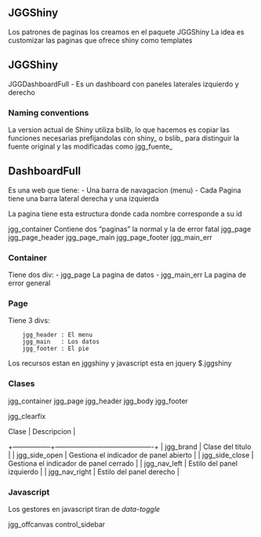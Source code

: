 ## JGGShiny

Los patrones de paginas los creamos en el paquete JGGShiny
La idea es customizar las paginas que ofrece shiny como templates


## JGGShiny

JGGDashboardFull - Es un dashboard con paneles laterales izquierdo y derecho

### Naming conventions

La version actual de Shiny utiliza bslib, lo que hacemos es copiar las funciones necesarias prefijandolas con shiny_ o bslib_ para distinguir la fuente original y las modificadas como jgg_fuente_


## DashboardFull

Es una web que tiene:
- Una barra de navagacion (menu)
- Cada Pagina tiene una barra lateral derecha y una izquierda


La pagina tiene esta estructura donde cada nombre corresponde a su id

jgg_container Contiene dos "paginas" la normal y la de error fatal
    jgg_page
        jgg_page_header
        jgg_page_main
        jgg_page_footer
   jgg_main_err
        

### Container 
 Tiene dos div:
 - jgg_page     La pagina de datos
 - jgg_main_err La pagina de error general
 
### Page

Tiene 3 divs:

        jgg_header : El menu
        jgg_main   : Los datos
        jgg_footer : El pie


Los recursos estan en jggshiny
y javascript esta en jquery $.jggshiny

### Clases

jgg_container
jgg_page
jgg_header
jgg_body
jgg_footer

jgg_clearfix

| Clase           |    Descripcion                            |
+-----------------+-------------------------------------------+
| jgg_brand       | Clase del titulo                          |
| jgg_side_open   | Gestiona el indicador de panel abierto    |
| jgg_side_close  | Gestiona el indicador de panel cerrado    |
| jgg_nav_left    | Estilo del panel izquierdo                |
| jgg_nav_right   | Estilo del panel derecho                  |

### Javascript

Los gestores en javascript tiran de _data-toggle_

jgg_offcanvas
control_sidebar

